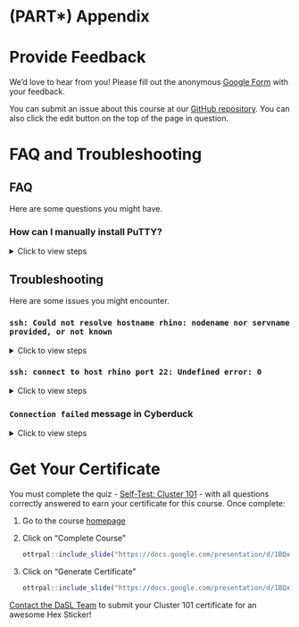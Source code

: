 # (PART\*) Appendix {-}

# Provide Feedback {#feedback}

We'd love to hear from you! Please fill out the anonymous [Google Form](https://forms.gle/qRLJpE15HKNCMEE48) with your feedback.

You can submit an issue about this course at our [GitHub repository](https://github.com/fhdsl/FH_Cluster_Guide/issues/new). You can also click the edit button on the top of the page in question.

# FAQ and Troubleshooting

## FAQ 

Here are some questions you might have.

### How can I manually install PuTTY? {#manual-putty}

<details><summary>Click to view steps</summary><p>

1. Click [here](https://www.chiark.greenend.org.uk/~sgtatham/putty/latest.html) to install the latest version of PuTTY. You will choose the 64-bit x86 installation with few exceptions.

    ```r
ottrpal::include_slide("https://docs.google.com/presentation/d/1BQxrVYdKZTbpCaF-i_q9w7s9x034lEXpQZDU-Sl09cs/edit#slide=id.g15643d101eb_4_6")
    ```

1. Click through to install via the Setup Wizard.

</p></details>

## Troubleshooting

Here are some issues you might encounter.

### `ssh: Could not resolve hostname rhino: nodename nor servname provided, or not known` {-}

<details><summary>Click to view steps</summary><p>

This error means that your computer is having trouble connecting to rhino. Ensure one of the following is true:

1. You are connected to the Fred Hutch wifi network on campus.
1. You are connected to the Fred Hutch VPN
1. You are plugged into an ethernet cable on campus that taps into the Fred Hutch network. Note that not all ethernet wall jacks have this capability, so try another jack if you are having trouble. Please email the IT helpdesk and include your office number and the number on the jack if you find a jack that isn't working.

</p></details>

### `ssh: connect to host rhino port 22: Undefined error: 0` {-}

<details><summary>Click to view steps</summary><p>

This likely indicates a disruption to your internet connection and/or VPN. Ensure you are connected to the internet and connected to the Fred Hutch network on campus or the VPN.

</p></details>

### `Connection failed` message in Cyberduck {-}

<details><summary>Click to view steps</summary><p>

This likely indicates a disruption to your internet connection and/or VPN. Ensure you are connected to the internet and connected to the Fred Hutch network on campus or the VPN.

```r
ottrpal::include_slide("https://docs.google.com/presentation/d/1BQxrVYdKZTbpCaF-i_q9w7s9x034lEXpQZDU-Sl09cs/edit#slide=id.gff2211b72f_1_16")
```

### `Invalid account or account/partition` when logging in {-}

Errors similar to this typically indicate that the account hasn’t been set up by SciComp. This is a quick fix if you [use the form mentioned in the course](account-setup.html#pi-account).

</p></details>

# Get Your Certificate {-}

You must complete the quiz - [Self-Test: Cluster 101](https://leanpub.com/courses/fredhutch/fredhutchcluster101/quizzes/self_test_101) - 
 with all questions correctly answered to earn your certificate for this course. Once complete:
 
 1. Go to the course [homepage](https://leanpub.com/courses/fredhutch/fredhutchcluster101/home)  
 1. Click on "Complete Course"  
 
    ```r
ottrpal::include_slide("https://docs.google.com/presentation/d/1BQxrVYdKZTbpCaF-i_q9w7s9x034lEXpQZDU-Sl09cs/edit#slide=id.g162fb43cc93_0_28")
    ```
    
 1. Click on "Generate Certificate"  
 
    ```r
ottrpal::include_slide("https://docs.google.com/presentation/d/1BQxrVYdKZTbpCaF-i_q9w7s9x034lEXpQZDU-Sl09cs/edit#slide=id.g162fb43cc93_0_32")
    ```
    
[Contact the DaSL Team](mailto:data@fredhutch.org) to submit your Cluster 101 certificate for an awesome Hex Sticker!

